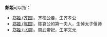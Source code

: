 '''鄭姬'''可以指：

*[[郑姬_(齐国)|郑姬 (齐国)]]，齐桓公妾，生齐孝公 
*[[郑姬_(陈国)|郑姬 (陈国)]]，陈哀公的第一夫人，生悼太子偃师
*[[郑姬_(北周)|郑姬 (北周)]]，周武帝妃，生宇文元

{{disambig|Cat=二字人名消歧義|Z}}